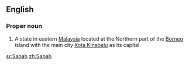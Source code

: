 ==English==
===Proper noun===
{{en-proper noun}}

#A state in eastern [[Malaysia]] located at the Northern part of the [[Borneo]] island with the main city [[Kota Kinabalu]] as its capital.

[[sr:Sabah]]
[[zh:Sabah]]